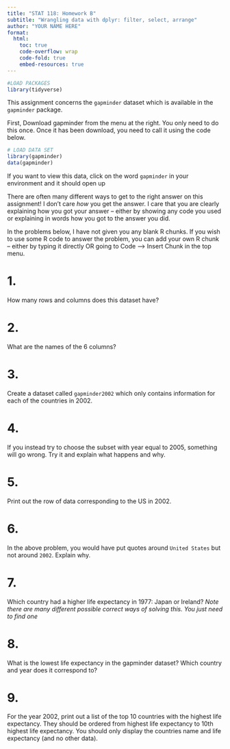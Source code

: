 ```yaml
---
title: "STAT 118: Homework B"
subtitle: "Wrangling data with dplyr: filter, select, arrange"
author: "YOUR NAME HERE"
format:
  html:
    toc: true
    code-overflow: wrap
    code-fold: true
    embed-resources: true
---
```



```r
#LOAD PACKAGES
library(tidyverse)
```

This assignment concerns the `gapminder` dataset which is available in the `gapminder` package. 

First, Download gapminder from the menu at the right. You only need to do this once. Once it has been download, you need to call it using the code below. 

```r
# LOAD DATA SET
library(gapminder)
data(gapminder) 
```

If you want to view this data, click on the word `gapminder` in your environment and it should open up

:::callout-tip
There are often many different ways to get to the right answer on this assignment! I don't care *how* you get the answer. I care that you are clearly explaining how you got your answer -- either by showing any code you used or explaining in words how you got to the answer you did. 
:::

:::callout-tip
In the problems below, I have not given you any blank R chunks. If you wish to use some R code to answer the problem, you can add your own R chunk -- either by typing it directly OR going to Code --> Insert Chunk in the top menu. 
:::

# 1.
How many rows and columns does this dataset have? 

# 2. 
What are the names of the 6 columns? 

# 3. 
Create a dataset called `gapminder2002` which only contains information for each of the countries in 2002. 

# 4. 
If you instead try to choose the subset with year equal to 2005, something will go wrong. Try it and
explain what happens and why.

# 5. 
Print out the row of data corresponding to the US in 2002. 

# 6. 
In the above problem, you would have put quotes around `United States` but not around `2002`. Explain why. 

# 7. 
Which country had a higher life expectancy in 1977: Japan or Ireland? 
*Note there are many different possible correct ways of solving this. You just need to find one*


# 8. 
What is the lowest life expectancy in the gapminder dataset? Which country and year does it correspond to? 


# 9. 
For the year 2002, print out a list of the top 10 countries with the highest life expectancy. They should be ordered from highest life expectancy to 10th highest life expectancy. You should only display the countries name and life expectancy (and no other data). 


